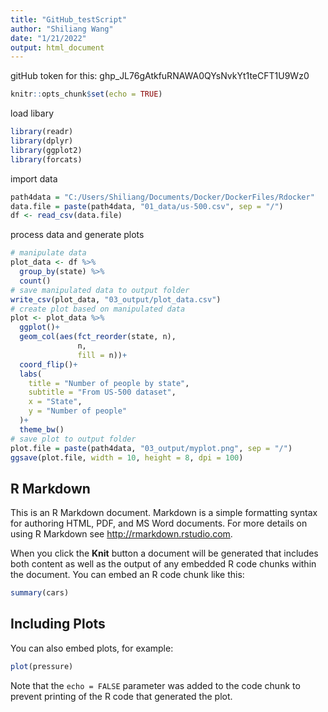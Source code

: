 ```yaml
---
title: "GitHub_testScript"
author: "Shiliang Wang"
date: "1/21/2022"
output: html_document
---
```


############# gitHub token for this: 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
```r
knitr::opts_chunk$set(echo = TRUE)
```

############## load libary

```r

library(readr)
library(dplyr)
library(ggplot2)
library(forcats)

```
############## import data

```r
path4data = "C:/Users/Shiliang/Documents/Docker/DockerFiles/Rdocker"
data.file = paste(path4data, "01_data/us-500.csv", sep = "/")
df <- read_csv(data.file)


```

################ process data and generate plots

```r
# manipulate data
plot_data <- df %>%
  group_by(state) %>%
  count()
# save manipulated data to output folder
write_csv(plot_data, "03_output/plot_data.csv")
# create plot based on manipulated data
plot <- plot_data %>% 
  ggplot()+
  geom_col(aes(fct_reorder(state, n), 
               n, 
               fill = n))+
  coord_flip()+
  labs(
    title = "Number of people by state",
    subtitle = "From US-500 dataset",
    x = "State",
    y = "Number of people"
  )+ 
  theme_bw()
# save plot to output folder
plot.file = paste(path4data, "03_output/myplot.png", sep = "/")
ggsave(plot.file, width = 10, height = 8, dpi = 100)

```

## R Markdown

This is an R Markdown document. Markdown is a simple formatting syntax for authoring HTML, PDF, and MS Word documents. For more details on using R Markdown see <http://rmarkdown.rstudio.com>.

When you click the **Knit** button a document will be generated that includes both content as well as the output of any embedded R code chunks within the document. You can embed an R code chunk like this:

```r
summary(cars)
```

## Including Plots

You can also embed plots, for example:

```r
plot(pressure)
```

Note that the `echo = FALSE` parameter was added to the code chunk to prevent printing of the R code that generated the plot.
